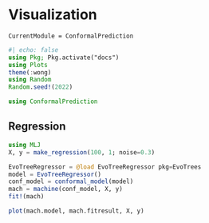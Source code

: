 # Visualization

```@meta
CurrentModule = ConformalPrediction
```

```julia
#| echo: false
using Pkg; Pkg.activate("docs")
using Plots
theme(:wong)
using Random
Random.seed!(2022)
```


```julia
using ConformalPrediction
```

## Regression

```julia
using MLJ
X, y = make_regression(100, 1; noise=0.3)
```

```julia
EvoTreeRegressor = @load EvoTreeRegressor pkg=EvoTrees
model = EvoTreeRegressor() 
conf_model = conformal_model(model)
mach = machine(conf_model, X, y)
fit!(mach)
```

```julia
plot(mach.model, mach.fitresult, X, y)
```


